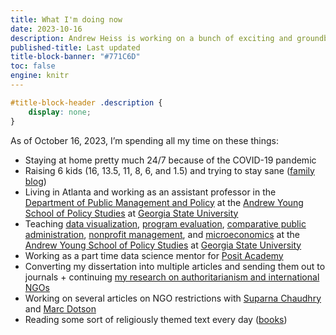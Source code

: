 ```yaml
---
title: What I'm doing now
date: 2023-10-16
description: Andrew Heiss is working on a bunch of exciting and groundbreaking projects
published-title: Last updated
title-block-banner: "#771C6D"
toc: false
engine: knitr
---
```


```css
#title-block-header .description {
    display: none;
}
```

As of October 16, 2023, I'm spending all my time on these things:

- Staying at home pretty much 24/7 because of the COVID-19 pandemic
- Raising 6 kids (16, 13.5, 11, 8, 6, and 1.5) and trying to stay sane ([family blog](http://www.heissatopia.com/))
- Living in Atlanta and working as an assistant professor in the [Department of Public Management and Policy](https://aysps.gsu.edu/public-management-policy/) at the [Andrew Young School of Policy Studies](https://aysps.gsu.edu/) at [Georgia State University](https://www.gsu.edu/)
- Teaching [data visualization](https://datavizs21.classes.andrewheiss.com/), [program evaluation](https://evalsp23.classes.andrewheiss.com/), [comparative public administration](https://compasp23.classes.andrewheiss.com/),  [nonprofit management](https://nonprofitf22.classes.andrewheiss.com), and [microeconomics](https://econs22.classes.andrewheiss.com/) at the [Andrew Young School of Policy Studies](https://aysps.gsu.edu/) at [Georgia State University](https://www.gsu.edu/)
- Working as a part time data science mentor for [Posit Academy](https://posit.co/products/enterprise/academy/)
- Converting my dissertation into multiple articles and sending them out to journals + continuing [my research on authoritarianism and international NGOs](https://www.ingoresearch.org/)
- Working on several articles on NGO restrictions with [Suparna Chaudhry](http://www.suparnachaudhry.com/) and [Marc Dotson](https://marriottschool.byu.edu/directory/details?id=50683)
- Reading some sort of religiously themed text every day ([books](https://www.goodreads.com/review/list/2733632-andrew-heiss?shelf=religious))
